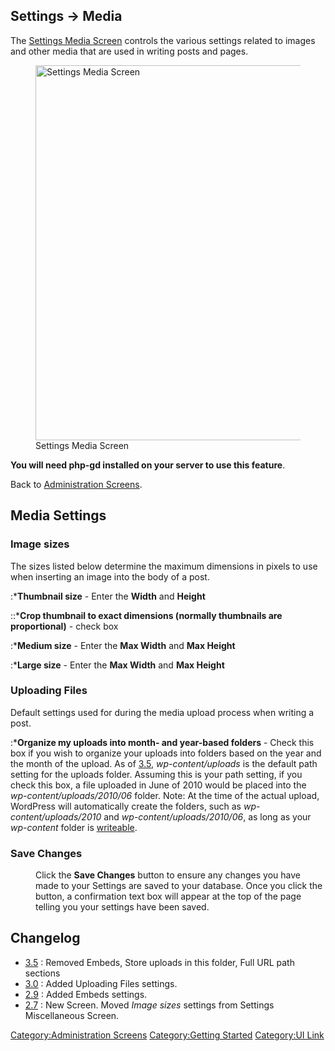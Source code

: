 {{Languages|
{{en|Settings Media Screen}}
{{fr|Écran Réglages des Médias}}
{{ja|Settings_Media_SubPanel}}
{{pt-br|Sub-Painel Mídia}}
{{zh-cn|设置 媒体页面}}
}}

==Settings &rarr; Media==

The [[Settings Media Screen]] controls the various settings related to images and other media that are used in writing posts and pages.

[[Image:options-media.png|600px|Settings Media Screen]]

'''You will need php-gd installed on your server to use this feature'''.

Back to [[Administration Screens]].

==Media Settings==

=== Image sizes ===
The sizes listed below determine the maximum dimensions in pixels to use when inserting an image into the body of a post.

:*'''Thumbnail size''' - Enter the '''Width''' and '''Height'''
::*'''Crop thumbnail to exact dimensions (normally thumbnails are proportional)''' - check box
:*'''Medium size''' - Enter the  '''Max Width''' and  '''Max Height''' 
:*'''Large size''' - Enter the  '''Max Width''' and  '''Max Height''' 

=== Uploading Files ===

Default settings used for during the media upload process when writing a post.

:*'''Organize my uploads into month- and year-based folders''' -  Check this box if you wish to organize your uploads into folders based on the year and the month of the upload. As of [[Version_3.5|3.5]], ''wp-content/uploads'' is the default path setting for the uploads folder. Assuming this is your path setting, if you check this box, a file uploaded in June of 2010 would be placed into the ''wp-content/uploads/2010/06'' folder.  Note: At the time of the actual upload, WordPress will automatically create the folders, such as ''wp-content/uploads/2010'' and ''wp-content/uploads/2010/06'', as long as your ''wp-content'' folder is [[Changing File Permissions|writeable]].

=== Save Changes ===
:Click the '''Save Changes''' button to ensure any changes you have made to your Settings are saved to your database.  Once you click the button, a confirmation text box will appear at the top of the page telling you your settings have been saved.

== Changelog ==
* [[Version_3.5|3.5]] : Removed Embeds, Store uploads in this folder, Full URL path sections
* [[Version_3.0|3.0]] : Added Uploading Files settings.
* [[Version_2.9|2.9]] : Added Embeds settings.
* [[Version_2.7|2.7]] : New Screen. Moved ''Image sizes'' settings from Settings Miscellaneous Screen.

{{Administration Screens Footer}}

[[Category:Administration Screens]]
[[Category:Getting Started]]
[[Category:UI Link]]